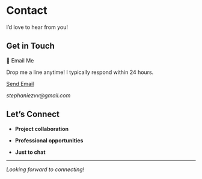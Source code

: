 # Contact

I'd love to hear from you!

## Get in Touch

:::{.contact-email}

📧 Email Me

Drop me a line anytime! I typically respond within 24 hours.

[Send Email](mailto:stephaniezvv@gmail.com){.btn .btn-primary}

*stephaniezvv\@gmail.com*
:::

## Let's Connect

-   **Project collaboration**

-   **Professional opportunities**

-   **Just to chat**

------------------------------------------------------------------------

*Looking forward to connecting!*
